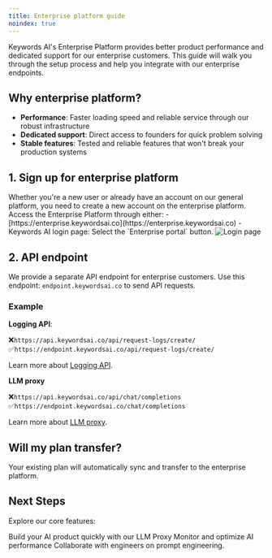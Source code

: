 ```yaml
---
title: Enterprise platform guide
noindex: true
---
```

Keywords AI's Enterprise Platform provides better product performance and dedicated support for our enterprise customers. This guide will walk you through the setup process and help you integrate with our enterprise endpoints.

## Why enterprise platform?

- **Performance**: Faster loading speed and reliable service through our robust infrastructure
- **Dedicated support**: Direct access to founders for quick problem solving
- **Stable features**: Tested and reliable features that won't break your production systems

## 1. Sign up for enterprise platform
<Note>
Whether you're a new user or already have an account on our general platform, you need to create a new account on the enterprise platform.
</Note>
Access the Enterprise Platform through either: 
- [https://enterprise.keywordsai.co](https://enterprise.keywordsai.co)
- Keywords AI login page: Select the `Enterprise portal` button.
<Frame>
<img src="https://keywordsai-static.s3.us-east-1.amazonaws.com/docs/ops/enterprise-portal.png" alt="Login page" />
</Frame>

## 2. API endpoint
We provide a separate API endpoint for enterprise customers. 
Use this endpoint: `endpoint.keywordsai.co` to send API requests.
### Example
**Logging API**: 

❌`https://api.keywordsai.co/api/request-logs/create/`
✅`https://endpoint.keywordsai.co/api/request-logs/create/`

Learn more about [Logging API](https://docs.keywordsai.co/get-started/async-logging).

**LLM proxy**

❌`https://api.keywordsai.co/api/chat/completions`
✅`https://endpoint.keywordsai.co/chat/completions`

Learn more about [LLM proxy](https://docs.keywordsai.co/get-started/llm-inference).

## Will my plan transfer?
Your existing plan will automatically sync and transfer to the enterprise platform.

## Next Steps
Explore our core features:

<CardGroup cols={2}>
  <Card title="LLM proxy"  href="/get-started/llm-inference">
     Build your AI product quickly with our LLM Proxy
  </Card>
  <Card title="Async logging"  href="/get-started/async-logging">
  Monitor and optimize AI performance
    </Card>
    <Card title="Prompt engineering"  href="/get-started/prompt-engineering">
   Collaborate with engineers on prompt engineering.
  </Card>
</CardGroup>
